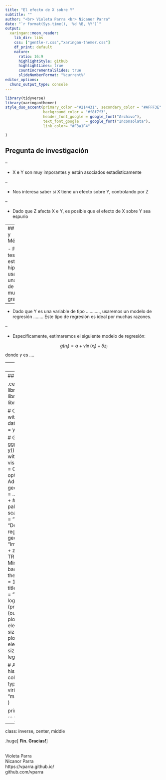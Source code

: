 ```yaml
---
title: "El efecto de X sobre Y"
subtitle: ""
author: "<br> Violeta Parra <br> Nicanor Parra"
date: "`r format(Sys.time(), '%d %B, %Y')`"
output:
  xaringan::moon_reader:
    lib_dir: libs
    css: ["gentle-r.css","xaringan-themer.css"]
    df_print: default
    nature:
      ratio: 16:9
      highlightStyle: github
      highlightLines: true
      countIncrementalSlides: true
      slideNumberFormat: "%current%"
editor_options: 
  chunz_output_type: console
---
```


```r
library(tidyverse)
library(xaringanthemer)
style_duo_accent(primary_color ="#214431", secondary_color = "#AFFF3E" ,
                 background_color = "#f8f7f3",
                 header_font_google = google_font("Archivo"),
                 text_font_google   = google_font("Inconsolata"), 
                 link_color= "#F3a1F4"

)
```


## Pregunta de investigación

--

- X e Y son muy imporantes y están asociados estadísticamente

--

- Nos interesa saber si X tiene un efecto sobre Y, controlando por Z

--

- Dado que Z afecta X e Y, es posible que el efecto de X sobre Y sea espurio


---
## Datos y Métodos

- Para testear esta hipótesis usaremos una base de datos muy grande.

--

- Dado que Y es una variable de tipo ..........., usaremos un modelo de regresión ........ Este tipo de regresión es ideal por muchas razones.

--

- Específicamente, estimaremos el siguiente modelo de regresión:

$$g(\eta_{i}) = \alpha + \gamma \ln(x_{i}) + \delta z_{i}$$
donde $\gamma$ es ....

---
## Resultados


```r
library("knitr")
library("sjPlot")
z <- rnorm(1000)
x <- 0.3*z + rnorm(1000)
y <- 0.2*z + 0.4*x + rnorm(1000)
```

```r
mimodelo <- lm(y ~ log(x) + z)
tab_model(summary(mimodelo))
```

---
## Resultados

.center[
```r
library(ggplot2)
library(ggExtra)
library(viridis)

# Creating a data frame with your variables
df <- data.frame(
  z = z,
  x = x,
  y = y
)

# Generate the ggplot
p <- ggplot(df, aes(x = x, y = y)) +
  # Add scatter plot with alpha blending for visibility
  geom_point(alpha = 0.05, color = viridis(1, option = "magma")) +
  # Add density contours
  geom_density2d(aes(color = ..level..), linewidth = 0.8) +
  # Use viridis magma palette for contours
  scale_color_viridis(option = "magma", name = "Density Level") +
  # Add regression line
  geom_smooth(
    method = "lm", 
    formula = y ~ log(x) + z, 
    color = "gold", 
    se = TRUE, 
    linewidth = 1
  ) +
  # Minimal theme with clean background
  theme_minimal(base_size = 14) +
  # Add informative titles and labels
  labs(
    title = "Linear Model Fit: y ~ log(x) + z",
    x = "x (predictor)",
    y = "y (outcome)"
  ) +
  theme(
    plot.title = element_text(hjust = 0.5, size = 18, face = "bold"),
    plot.subtitle = element_text(hjust = 0.5, size = 14, face = "italic"),
    legend.position = "right"
  )

# Adding marginal histograms with viridis color
p <- ggMarginal(
  p, 
  type = "histogram", 
  fill = viridis(1, option = "magma"), 
  color = "white"
)

print(p)

```
]
---
class: inverse, center, middle

.huge[
**Fin. Gracias!**
]

<br>
Violeta Parra <br> Nicanor Parra <br>
https://vparra.github.io/ <br>
github.com/vparra





